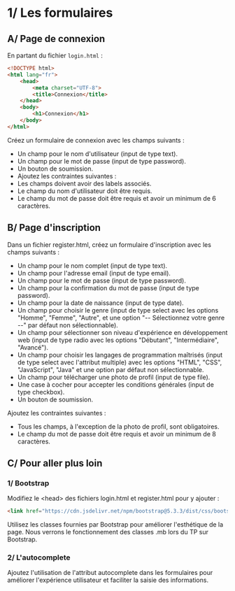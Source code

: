 # 1/ Les formulaires

## A/ Page de connexion

En partant du fichier `login.html` :

```html
<!DOCTYPE html>
<html lang="fr">
    <head>
        <meta charset="UTF-8">
        <title>Connexion</title>
    </head>
    <body>
        <h1>Connexion</h1>
    </body>
</html>
```
Créez un formulaire de connexion avec les champs suivants :
- Un champ pour le nom d'utilisateur (input de type text).
- Un champ pour le mot de passe (input de type password).
- Un bouton de soumission.
- Ajoutez les contraintes suivantes :
- Les champs doivent avoir des labels associés.
- Le champ du nom d'utilisateur doit être requis.
- Le champ du mot de passe doit être requis et avoir un minimum de 6 caractères.

## B/ Page d'inscription

Dans un fichier register.html, créez un formulaire d'inscription avec les champs suivants :

- Un champ pour le nom complet (input de type text).
- Un champ pour l'adresse email (input de type email).
- Un champ pour le mot de passe (input de type password).
- Un champ pour la confirmation du mot de passe (input de type password).
- Un champ pour la date de naissance (input de type date).
- Un champ pour choisir le genre (input de type select avec les options "Homme", "Femme", "Autre", et une option "-- Sélectionnez votre genre --" par défaut non sélectionnable).
- Un champ pour sélectionner son niveau d'expérience en développement web (input de type radio avec les options "Débutant", "Intermédiaire", "Avancé").
- Un champ pour choisir les langages de programmation maîtrisés (input de type select avec l&apos;attribut multiple) avec les options "HTML", "CSS", "JavaScript", "Java" et une option par défaut non sélectionnable.
- Un champ pour télécharger une photo de profil (input de type file).
- Une case à cocher pour accepter les conditions générales (input de type checkbox).
- Un bouton de soumission.

Ajoutez les contraintes suivantes :

- Tous les champs, à l'exception de la photo de profil, sont obligatoires.
- Le champ du mot de passe doit être requis et avoir un minimum de 8 caractères.

## C/ Pour aller plus loin
### 1/ Bootstrap
Modifiez le &lt;head&gt; des fichiers login.html et register.html pour y ajouter :

```html
<link href="https://cdn.jsdelivr.net/npm/bootstrap@5.3.3/dist/css/bootstrap.min.css" rel="stylesheet" integrity="sha384-QWTKZyjpPEjISv5WaRU9OFeRpok6YctnYmDr5pNlyT2bRjXh0JMhjY6hW+ALEwIH" crossorigin="anonymous">
```
Utilisez les classes fournies par Bootstrap pour améliorer l'esthétique de la page. Nous verrons le fonctionnement des classes .mb lors du TP sur Bootstrap.

### 2/ L'autocomplete
Ajoutez l'utilisation de l'attribut autocomplete dans les formulaires pour améliorer l'expérience utilisateur et faciliter la saisie des informations.